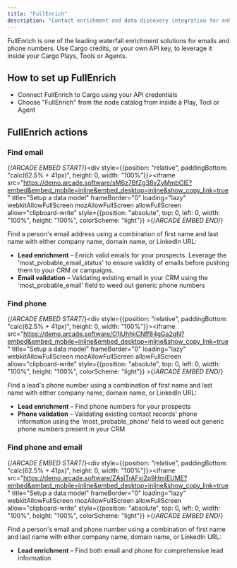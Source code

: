 ```yaml
---
title: "FullEnrich"
description: "Contact enrichment and data discovery integration for enhanced lead intelligence"
---
```


FullEnrich is one of the leading waterfall enrichment solutions for emails and phone numbers. Use Cargo credits, or your own API key, to leverage it inside your Cargo Plays, Tools or Agents.

## How to set up FullEnrich
- Connect FullEnrich to Cargo using your API credentials
- Choose "FullEnrich" from the node catalog from inside a Play, Tool or Agent

## FullEnrich actions

### Find email
{/*ARCADE EMBED START*/}<div style={{position: "relative", paddingBottom: "calc(62.5% + 41px)", height: 0, width: "100%"}}><iframe src="https://demo.arcade.software/sM6z7BfZg38vZyMmbCIE?embed&embed_mobile=inline&embed_desktop=inline&show_copy_link=true" title="Setup a data model" frameBorder="0" loading="lazy" webkitAllowFullScreen mozAllowFullScreen allowFullScreen allow="clipboard-write" style={{position: "absolute", top: 0, left: 0, width: "100%", height: "100%", colorScheme: "light"}} ></iframe></div>{/*ARCADE EMBED END*/}

Find a person's email address using a combination of first name and last name with either company name, domain name, or LinkedIn URL:
* **Lead enrichment** – Enrich valid emails for your prospects. Leverage the 'most_probable_email_status' to ensure validity of emails before pushing them to your CRM or campaigns.
* **Email validation** – Validating existing email in your CRM using the 'most_probable_email' field to weed out generic phone numbers

### Find phone
{/*ARCADE EMBED START*/}<div style={{position: "relative", paddingBottom: "calc(62.5% + 41px)", height: 0, width: "100%"}}><iframe src="https://demo.arcade.software/O1jUhhijCNff84gGa2gN?embed&embed_mobile=inline&embed_desktop=inline&show_copy_link=true" title="Setup a data model" frameBorder="0" loading="lazy" webkitAllowFullScreen mozAllowFullScreen allowFullScreen allow="clipboard-write" style={{position: "absolute", top: 0, left: 0, width: "100%", height: "100%", colorScheme: "light"}} ></iframe></div>{/*ARCADE EMBED END*/}

Find a lead's phone number using a combination of first name and last name with either company name, domain name, or LinkedIn URL:
* **Lead enrichment** – Find phone numbers for your prospects
* **Phone validation** – Validating existing contact records' phone information using the 'most_probable_phone' field to weed out generic phone numbers present in your CRM

### Find phone and email
{/*ARCADE EMBED START*/}<div style={{position: "relative", paddingBottom: "calc(62.5% + 41px)", height: 0, width: "100%"}}><iframe src="https://demo.arcade.software/ZAslTrAFxi2p9HmiEUME?embed&embed_mobile=inline&embed_desktop=inline&show_copy_link=true" title="Setup a data model" frameBorder="0" loading="lazy" webkitAllowFullScreen mozAllowFullScreen allowFullScreen allow="clipboard-write" style={{position: "absolute", top: 0, left: 0, width: "100%", height: "100%", colorScheme: "light"}} ></iframe></div>{/*ARCADE EMBED END*/}

Find a person's email and phone number using a combination of first name and last name with either company name, domain name, or LinkedIn URL:
* **Lead enrichment** – Find both email and phone for comprehensive lead information

